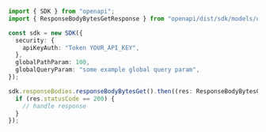 ```typescript showLineNumbers copy filename="Response Body Bytes Get usage example"
import { SDK } from "openapi";
import { ResponseBodyBytesGetResponse } from "openapi/dist/sdk/models/operations";

const sdk = new SDK({
  security: {
    apiKeyAuth: "Token YOUR_API_KEY",
  },
  globalPathParam: 100,
  globalQueryParam: "some example global query param",
});

sdk.responseBodies.responseBodyBytesGet().then((res: ResponseBodyBytesGetResponse) => {
  if (res.statusCode == 200) {
    // handle response
  }
});
```
